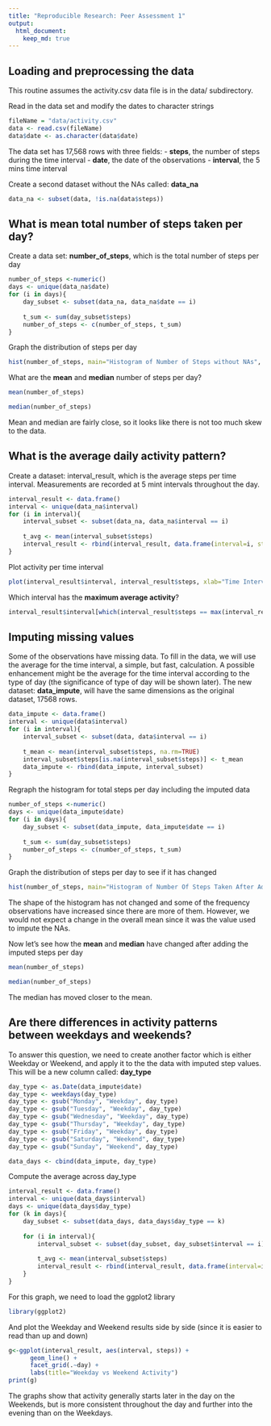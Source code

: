 ```yaml
---
title: "Reproducible Research: Peer Assessment 1"
output: 
  html_document:
    keep_md: true
---
```


## Loading and preprocessing the data

This routine assumes the activity.csv data file is in the data/ subdirectory.

Read in the data set and modify the dates to character strings
```R
fileName = "data/activity.csv"
data <- read.csv(fileName)
data$date <- as.character(data$date)
```

The data set has 17,568 rows with three fields:
- **steps**, the number of steps during the time interval
- **date**, the date of the observations
- **interval**, the 5 mins time interval

Create a second dataset without the NAs called: **data_na**
```R
data_na <- subset(data, !is.na(data$steps))
```

## What is mean total number of steps taken per day?

Create a data set: **number_of_steps**, which is the total number of steps per day
```R
number_of_steps <-numeric()
days <- unique(data_na$date)
for (i in days){
    day_subset <- subset(data_na, data_na$date == i)
    
    t_sum <- sum(day_subset$steps)
    number_of_steps <- c(number_of_steps, t_sum)
}
```

Graph the distribution of steps per day

```R
hist(number_of_steps, main="Histogram of Number of Steps without NAs", xlab="Number of Steps")
```

What are the **mean** and **median** number of steps per day?

```R
mean(number_of_steps)
```

```R
median(number_of_steps)
```
Mean and median are fairly close, so it looks like there is not too much skew to the data.


## What is the average daily activity pattern?

Create a dataset: interval_result, which is the average steps per time interval. Measurements are recorded at 5 mint intervals throughout the day.

```R
interval_result <- data.frame()
interval <- unique(data_na$interval)
for (i in interval){
    interval_subset <- subset(data_na, data_na$interval == i)
    
    t_avg <- mean(interval_subset$steps)
    interval_result <- rbind(interval_result, data.frame(interval=i, steps=t_avg))
}
```
Plot activity per time interval

```R
plot(interval_result$interval, interval_result$steps, xlab="Time Interval", ylab="Avg Steps", main="Average Steps At Time Of Day", type="l")
```

Which interval has the **maximum average activity**?

```R
interval_result$interval[which(interval_result$steps == max(interval_result$steps), arr.ind=TRUE)]
```

## Imputing missing values

Some of the observations have missing data. To fill in the data, we will use the average for the time interval, a simple, but fast, calculation.  A possible enhancement might be the average for the time interval according to the type of day (the significance of type of day will be shown later). The new dataset: **data_impute**, will have the same dimensions as the original dataset, 17568 rows.

```R
data_impute <- data.frame()
interval <- unique(data$interval)
for (i in interval){
    interval_subset <- subset(data, data$interval == i)
    
    t_mean <- mean(interval_subset$steps, na.rm=TRUE)
    interval_subset$steps[is.na(interval_subset$steps)] <- t_mean
    data_impute <- rbind(data_impute, interval_subset)
}
```
Regraph the histogram for total steps per day including the imputed data

```R
number_of_steps <-numeric()
days <- unique(data_impute$date)
for (i in days){
    day_subset <- subset(data_impute, data_impute$date == i)
    
    t_sum <- sum(day_subset$steps)
    number_of_steps <- c(number_of_steps, t_sum)
}
```
Graph the distribution of steps per day to see if it has changed

```R
hist(number_of_steps, main="Histogram of Number Of Steps Taken After Adding Imputed Data", xlab="Number of Steps")
```

The shape of the histogram has not changed and some of the frequency observations have increased since there are more of them. However, we would not expect a change in the overall mean since it was the value used to impute the NAs.

Now let's see how the **mean** and **median** have changed after adding the imputed steps per day

```R
mean(number_of_steps)
```
```R
median(number_of_steps)
```

The median has moved closer to the mean.


## Are there differences in activity patterns between weekdays and weekends?

To answer this question, we need to create another factor which is either Weekday or Weekend, and apply it to the the data with imputed step values.  This will be a new column called: **day_type**

```R
day_type <- as.Date(data_impute$date)
day_type <- weekdays(day_type)
day_type <- gsub("Monday", "Weekday", day_type)
day_type <- gsub("Tuesday", "Weekday", day_type)
day_type <- gsub("Wednesday", "Weekday", day_type)
day_type <- gsub("Thursday", "Weekday", day_type)
day_type <- gsub("Friday", "Weekday", day_type)
day_type <- gsub("Saturday", "Weekend", day_type)
day_type <- gsub("Sunday", "Weekend", day_type)

data_days <- cbind(data_impute, day_type)

```
Compute the average across day_type

```R
interval_result <- data.frame()
interval <- unique(data_days$interval)
days <- unique(data_days$day_type)
for (k in days){
    day_subset <- subset(data_days, data_days$day_type == k)
    
    for (i in interval){
        interval_subset <- subset(day_subset, day_subset$interval == i)
    
        t_avg <- mean(interval_subset$steps)
        interval_result <- rbind(interval_result, data.frame(interval=i, day=k, steps=t_avg))
    }
}
```

For this graph, we need to load the ggplot2 library
```R
library(ggplot2)
```

And plot the Weekday and Weekend results side by side (since it is easier to read than up and down)

```R
g<-ggplot(interval_result, aes(interval, steps)) + 
      geom_line() + 
      facet_grid(.~day) + 
      labs(title="Weekday vs Weekend Activity")
print(g)
```

The graphs show that activity generally starts later in the day on the Weekends, but is more consistent throughout the day and further into the evening than on the Weekdays.


